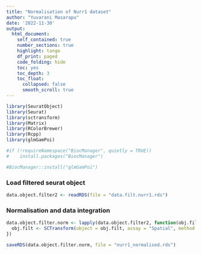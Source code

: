 ```yaml
---
title: "Normalisation of Nurr1 dataset"
author: "Yuvarani Masarapu"
date: '2022-11-30'
output:   
  html_document:
    self_contained: true
    number_sections: true
    highlight: tango
    df_print: paged
    code_folding: hide
    toc: yes
    toc_depth: 3
    toc_float:
      collapsed: false
      smooth_scroll: true
---
```


```r
library(SeuratObject)
library(Seurat)
library(sctransform)
library(Matrix)
library(RColorBrewer)
library(Rcpp)
library(glmGamPoi)

#if (!requireNamespace("BiocManager", quietly = TRUE))
#    install.packages("BiocManager")

#BiocManager::install("glmGamPoi")
```

### Load filtered seurat object
```r
data.object.filter2 <- readRDS(file = "data.filt.nurr1.rds")
```


### Normalisation and data integration
```r
data.object.filter.norm <- lapply(data.object.filter2, function(obj.filt){
  obj.filt <- SCTransform(object = obj.filt, assay = "Spatial", method = "glmGamPoi", verbose = FALSE, return.only.var.genes = F, vars.to.regress = c("nFeature_Spatial"), seed.use = 71)
})

saveRDS(data.object.filter.norm, file = "nurr1_normalised.rds")
```

